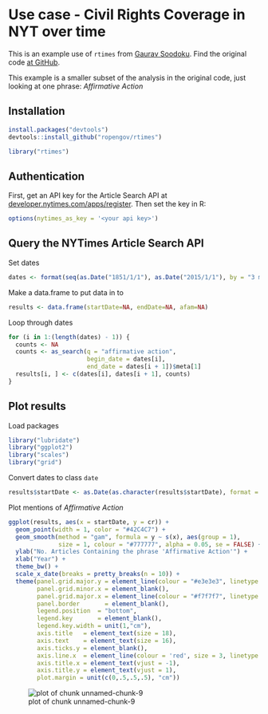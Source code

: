 <!--
%\VignetteEngine{knitr::knitr}
%\VignetteIndexEntry{NYTimes Civil Rights}
%\VignetteEncoding{UTF-8}
-->



Use case - Civil Rights Coverage in NYT over time
=================================================

This is an example use of `rtimes` from [Gaurav Soodoku](http://gbytes.gsood.com/). Find the original code [at GitHub](https://github.com/soodoku/nyt-civil-rights). 

This example is a smaller subset of the analysis in the original code, just looking at one phrase: _Affirmative Action_

## Installation


```r
install.packages("devtools")
devtools::install_github("ropengov/rtimes")
```


```r
library("rtimes")
```

## Authentication

First, get an API key for the Article Search API at [developer.nytimes.com/apps/register](http://developer.nytimes.com/apps/register). Then set the key in R:


```r
options(nytimes_as_key = '<your api key>')
```

## Query the NYTimes Article Search API

Set dates


```r
dates <- format(seq(as.Date("1851/1/1"), as.Date("2015/1/1"), by = "3 months"), "%Y%m%d")
```

Make a data.frame to put data in to


```r
results <- data.frame(startDate=NA, endDate=NA, afam=NA)
```

Loop through dates


```r
for (i in 1:(length(dates) - 1)) {
  counts <- NA
  counts <- as_search(q = "affirmative action", 
                      begin_date = dates[i], 
                      end_date = dates[i + 1])$meta[1]
  results[i, ] <- c(dates[i], dates[i + 1], counts)
}
```

## Plot results

Load packages


```r
library("lubridate")
library("ggplot2")
library("scales")
library("grid")
```

Convert dates to class `date`


```r
results$startDate <- as.Date(as.character(results$startDate), format = "%Y%m%d")
```

Plot mentions of _Affirmative Action_


```r
ggplot(results, aes(x = startDate, y = cr)) +
  geom_point(width = 1, color = "#42C4C7") +
  geom_smooth(method = "gam", formula = y ~ s(x), aes(group = 1), 
              size = 1, colour = "#777777", alpha = 0.05, se = FALSE) +
  ylab("No. Articles Containing the phrase 'Affirmative Action'") +
  xlab("Year") +
  theme_bw() +
  scale_x_date(breaks = pretty_breaks(n = 10)) + 
  theme(panel.grid.major.y = element_line(colour = "#e3e3e3", linetype = "dotted"),
        panel.grid.minor.x = element_blank(),
        panel.grid.major.x = element_line(colour = "#f7f7f7", linetype = "solid"),
        panel.border       = element_blank(),
        legend.position  = "bottom",
        legend.key       = element_blank(),
        legend.key.width = unit(1,"cm"),
        axis.title   = element_text(size = 18),
        axis.text    = element_text(size = 16),
        axis.ticks.y = element_blank(),
        axis.line.x  = element_line(colour = 'red', size = 3, linetype = 'dashed'),
        axis.title.x = element_text(vjust = -1),
        axis.title.y = element_text(vjust = 1),
        plot.margin = unit(c(0,.5,.5,.5), "cm"))
```

![plot of chunk unnamed-chunk-9](figure/unnamed-chunk-9-1.png) 
